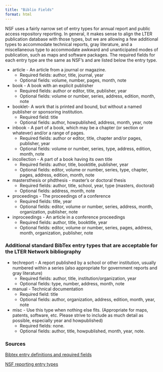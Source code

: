 ```yaml
---
title: "Biblio Fields"
format: html
---
```


NSF uses a fairly narrow set of entry types for annual report and public access repository reporting. In general, it makes sense to align the LTER publication database with those types, but we are allowing a few additional types to accommodate technical reports, gray literature, and a miscellaneous type to accommodate awkward and unanticipated modes of publication, such as maps and software packages. The required fields for each entry type are the same as NSF's and are listed below the entry type.

- article - An article from a journal or magazine. 
    - Required fields: author, title, journal, year
    - Optional fields: volume, number, pages, month, note
- book - A book with an explicit publisher
    - Required fields: author or editor, title, publisher, year
    - Optional fields: volume or number, series, address, edition, month, note
- booklet- A work that is printed and bound, but without a named publisher or sponsoring institution.
    - Required field: title
    - Optional fields: author, howpublished, address, month, year, note
- inbook - A part of a book, which may be a chapter (or section or whatever) and/or a range of pages.
    - Required fields: author or editor, title, chapter and/or pages, publisher, year
    - Optional fields: volume or number, series, type, address, edition, month, note
- incollection - A part of a book having its own title
    - Required fields: author, title, booktitle, publisher, year
    - Optional fields: editor, volume or number, series, type, chapter, pages, address, edition, month, note
- mastersthesis or phdthesis - master's or doctoral thesis
    - Required fields: author, title, school, year, type (masters, doctoral)
    - Optional fields: address, month, note
- proceedings - The proceedings of a conference
    - Required fields: title, year
    - Optional fields: editor, volume or number, series, address, month, organization, publisher, note
- inproceedings - An article in a conference proceedings
    - Required fields: author, title, booktitle, year
    - Optional fields: editor, volume or number, series, pages, address, month, organization, publisher, note

### Additional standard BibTex entry types that are acceptable for the LTER Network bibliography

- techreport - A report published by a school or other institution, usually numbered within a series (also appropriate for government reports and gray literature)
    - Required fields: author, title, institution/organization, year
    - Optional fields: type, number, address, month, note
- manual - Technical documentation
    - Required field: title
    - Optional fields: author, organization, address, edition, month, year, note
- misc - Use this type when nothing else fits. (Appropriate for maps, patents, software, etc. Please strive to include as much detail as possible, especially year and howpublished)
    - Required fields: none.
    - Optional fields: author, title, howpublished, month, year, note.

### Sources

[Bibtex entry definitions and required fields](https://www.openoffice.org/bibliographic/bibtex-defs.html)

[NSF reporting entry types](https://www.research.gov/common/robohelp/public/WebHelp/Project_Reports.htm#project_reports_htm_how_to_add_p_2803)

